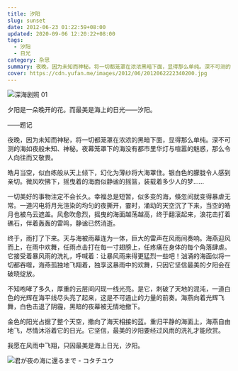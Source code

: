 ```yaml
---
title: 汐阳
slug: sunset
date: 2012-06-23 01:22:59+08:00
updated: 2020-09-06 12:20:22+08:00
tags:
  - 汐阳
  - 日光
category: 杂思
summary: 夜晚，因为未知而神秘。将一切都笼罩在浓浓黑暗下面，显得那么单纯。深不可测的海如夜般未知、神秘。夜幕笼罩下的海没有都市里华灯与喧嚣的魅惑，那么的令人向往而又敬畏。
cover: https://cdn.yufan.me/images/2012/06/2012062222340200.jpg
---
```


![深海剧照 01](https://cdn.yufan.me/images/2012/06/2012062222380700.jpg)

<MusicPlayer id={2154850028} />

夕阳是一朵晚开的花。而最美是海上的日光——汐阳。

——题记

夜晚，因为未知而神秘，将一切都笼罩在浓浓的黑暗下面，显得那么单纯。深不可测的海如夜般未知、神秘。夜幕笼罩下的海没有都市里华灯与喧嚣的魅惑，那么令人向往而又敬畏。

皓月当空，似白练般从天上倾下，幻化为薄纱将大海罩住。银白色的朦胧令人感到亲切。微风吹拂下，摇曳着的海面似静谧的摇篮，装载着多少人的梦……

一切美好的事物注定不会长久。幸福总是短暂，似多变的海，倏忽间就变得暴虐无常。一道闪电将月光渲染的均匀的夜撕开，霎时，涌动的天空沉了下来，当空的皓月也被乌云遮盖。风愈吹愈烈，摇曳的海面越荡越高，终于翻滚起来，浪花击打着礁石，伴着轰轰的雷鸣，静谧已然消逝。

终于，雨打了下来。天与海被雨幕连为一体，巨大的雷声在风雨间奏响。海燕迎风而上，在雨中欢舞，任雨点击打在每一寸翅膀上，任疼痛在身体的每个角落肆虐。它接受着暴风雨的洗礼，呼喊着：让暴风雨来得更猛烈一些吧！汹涌的海面似将一切都吞噬，海燕孤独地飞翔着，独享这暴雨中的欢舞，只因它坚信最美的夕阳会在破晓绽放。

不知咆哮了多久，厚重的云层间闪现一线光亮。是它，刺破了天地的混沌，一道白色的光辉在海平线尽头亮了起来，这是不可遏止的力量的前奏。海燕向着光辉飞舞，白色击退了阴霾，黑暗的夜幕被无情地撤下。

金色的阳光占据了整个天空，撒向了海天相接的蓝。重归平静的海面上，海燕自由地飞，尽情沐浴着它的日光。它坚信，最美的汐阳要经过风雨的洗礼才能欣赏。

我愿在风雨中飞翔，只因最美是海上日光，汐阳。

![君が夜の海に還るまで - コタチユウ](https://cdn.yufan.me/images/2012/06/2012062222394000.jpg)
